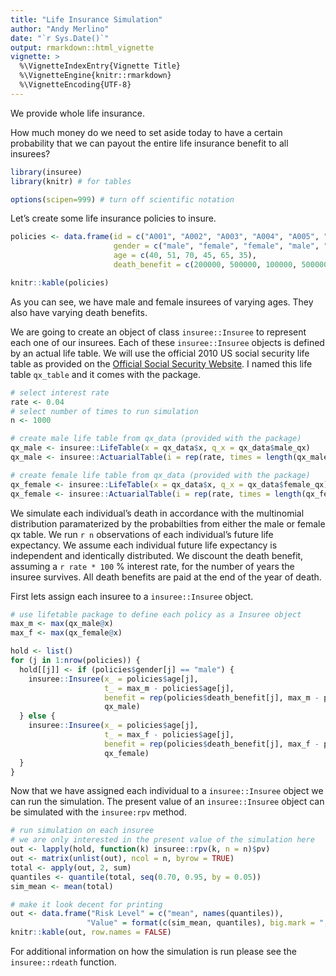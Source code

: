 ```yaml
---
title: "Life Insurance Simulation"
author: "Andy Merlino"
date: "`r Sys.Date()`"
output: rmarkdown::html_vignette
vignette: >
  %\VignetteIndexEntry{Vignette Title}
  %\VignetteEngine{knitr::rmarkdown}
  %\VignetteEncoding{UTF-8}
---
```


We provide whole life insurance.  

How much money do we need to set aside today to have a certain probability that we can payout the entire life insurance  benefit to all insurees?

```r
library(insuree)
library(knitr) # for tables

options(scipen=999) # turn off scientific notation
```

Let's create some life insurance policies to insure.

```r
policies <- data.frame(id = c("A001", "A002", "A003", "A004", "A005", "A006"),
                       gender = c("male", "female", "female", "male", "male", "female"),
                       age = c(40, 51, 70, 45, 65, 35),
                       death_benefit = c(200000, 500000, 100000, 500000, 1000000, 2000000))

knitr::kable(policies)
```

As you can see, we have male and female insurees of varying ages.  They also have varying death benefits.

We are going to create an object of class `insuree::Insuree` to represent each one of our insurees.  Each of these `insuree::Insuree` objects is defined by an actual life table.  We will use the official 2010 US social security life table as provided on the [Official Social Security Website](http://www.ssa.gov/oact/STATS/table4c6.html).  I named this life table `qx_table` and it comes with the package.

```r
# select interest rate
rate <- 0.04
# select number of times to run simulation
n <- 1000

# create male life table from qx_data (provided with the package)
qx_male <- insuree::LifeTable(x = qx_data$x, q_x = qx_data$male_qx)
qx_male <- insuree::ActuarialTable(i = rep(rate, times = length(qx_male@x)), qx_male)

# create female life table from qx_data (provided with the package)
qx_female <- insuree::LifeTable(x = qx_data$x, q_x = qx_data$female_qx)
qx_female <- insuree::ActuarialTable(i = rep(rate, times = length(qx_female@x)), qx_female)
```

We simulate each individual's death in accordance with the multinomial distribution paramaterized by the probabilties from either the male or female qx table.  We run `r n` observations of each individual's future life expectancy.  We assume each individual future life expectancy is independent and identically distributed.  We discount the death benefit, assuming a `r rate * 100` % interest rate, for the number of years the insuree survives.  All death benefits are paid at the end of the year of death.

First lets assign each insuree to a `insuree::Insuree` object.

```r
# use lifetable package to define each policy as a Insuree object
max_m <- max(qx_male@x)
max_f <- max(qx_female@x)

hold <- list()
for (j in 1:nrow(policies)) {
  hold[[j]] <- if (policies$gender[j] == "male") {
    insuree::Insuree(x_ = policies$age[j], 
                     t_ = max_m - policies$age[j],
                     benefit = rep(policies$death_benefit[j], max_m - policies$age[j]), 
                     qx_male)
  } else {
    insuree::Insuree(x_ = policies$age[j], 
                     t_ = max_f - policies$age[j],
                     benefit = rep(policies$death_benefit[j], max_f - policies$age[j]), 
                     qx_female)
  }
}
```

Now that we have assigned each individual to a `insuree::Insuree` object we can run the simulation.  The present value of an `insuree::Insuree` object can be simulated with the `insuree:rpv` method. 

```r
# run simulation on each insuree
# we are only interested in the present value of the simulation here
out <- lapply(hold, function(k) insuree::rpv(k, n = n)$pv)
out <- matrix(unlist(out), ncol = n, byrow = TRUE)
total <- apply(out, 2, sum)
quantiles <- quantile(total, seq(0.70, 0.95, by = 0.05))
sim_mean <- mean(total)

# make it look decent for printing
out <- data.frame("Risk Level" = c("mean", names(quantiles)),
                 "Value" = format(c(sim_mean, quantiles), big.mark = ","))
knitr::kable(out, row.names = FALSE)
```

For additional information on how the simulation is run please see the `insuree::rdeath` function.